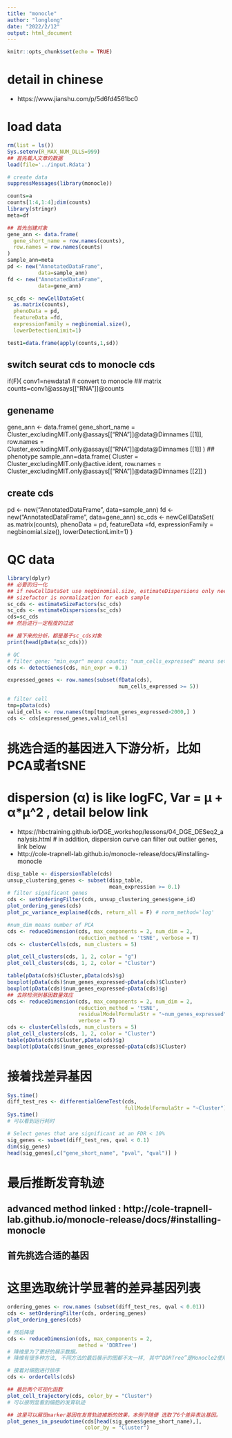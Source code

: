 ---
title: "monocle"
author: "longlong"
date: "2022/2/12"
output: html_document
---

```{r setup, include=FALSE}
knitr::opts_chunk$set(echo = TRUE)
```
# detail in chinese
- https://www.jianshu.com/p/5d6fd4561bc0

# load data
```{r}
rm(list = ls()) 
Sys.setenv(R_MAX_NUM_DLLS=999)
## 首先载入文章的数据
load(file='../input.Rdata')

# create data
suppressMessages(library(monocle))

counts=a
counts[1:4,1:4];dim(counts)
library(stringr) 
meta=df

## 首先创建对象
gene_ann <- data.frame(
  gene_short_name = row.names(counts), 
  row.names = row.names(counts)
)
sample_ann=meta
pd <- new("AnnotatedDataFrame",
          data=sample_ann)
fd <- new("AnnotatedDataFrame",
          data=gene_ann)

sc_cds <- newCellDataSet(
  as.matrix(counts), 
  phenoData = pd,
  featureData =fd,
  expressionFamily = negbinomial.size(),
  lowerDetectionLimit=1)

test1=data.frame(apply(counts,1,sd))
```


## switch seurat cds to monocle cds
if(F){
conv1=newdata1
# convert to monocle
## matrix
counts=conv1@assays[["RNA"]]@counts

## genename
gene_ann <- data.frame(
  gene_short_name = Cluster_excludingMIT.only@assays[["RNA"]]@data@Dimnames[[1]], 
  row.names = Cluster_excludingMIT.only@assays[["RNA"]]@data@Dimnames[[1]]
)
## phenotype 
sample_ann=data.frame(
  Cluster = Cluster_excludingMIT.only@active.ident, 
  row.names = Cluster_excludingMIT.only@assays[["RNA"]]@data@Dimnames[[2]]
)

## create cds
pd <- new("AnnotatedDataFrame",
          data=sample_ann)
fd <- new("AnnotatedDataFrame",
          data=gene_ann)
sc_cds <- newCellDataSet(
  as.matrix(counts), 
  phenoData = pd,
  featureData =fd,
  expressionFamily = negbinomial.size(),
  lowerDetectionLimit=1)
}




# QC data
```{r}
library(dplyr)
## 必要的归一化 
## if newCellDataSet use negbinomial.size, estimateDispersions only need.
## sizefactor is normalization for each sample
sc_cds <- estimateSizeFactors(sc_cds)
sc_cds <- estimateDispersions(sc_cds)
cds=sc_cds
## 然后进行一定程度的过滤

## 接下来的分析，都是基于sc_cds对象
print(head(pData(sc_cds)))

# QC
# filter gene; "min_expr" means counts; "num_cells_expressed" means set how many cell > min_expr 
cds <- detectGenes(cds, min_expr = 0.1)

expressed_genes <- row.names(subset(fData(cds),
                                    num_cells_expressed >= 5))

# filter cell
tmp=pData(cds)
valid_cells <- row.names(tmp[tmp$num_genes_expressed>2000,] )
cds <- cds[expressed_genes,valid_cells]
```


# 挑选合适的基因进入下游分析，比如PCA或者tSNE
# dispersion (α) is like logFC, Var = μ + α*μ^2 , detail below link
- https://hbctraining.github.io/DGE_workshop/lessons/04_DGE_DESeq2_analysis.html
# in addition, dispersion curve can filter out outlier genes, link below
- http://cole-trapnell-lab.github.io/monocle-release/docs/#installing-monocle
```{r}
disp_table <- dispersionTable(cds)
unsup_clustering_genes <- subset(disp_table, 
                                 mean_expression >= 0.1)
# filter significant genes
cds <- setOrderingFilter(cds, unsup_clustering_genes$gene_id)
plot_ordering_genes(cds)
plot_pc_variance_explained(cds, return_all = F) # norm_method='log'

#num_dim means number of PCA
cds <- reduceDimension(cds, max_components = 2, num_dim = 2,
                       reduction_method = 'tSNE', verbose = T)
cds <- clusterCells(cds, num_clusters = 5)

plot_cell_clusters(cds, 1, 2, color = "g")
plot_cell_clusters(cds, 1, 2, color = "Cluster")

table(pData(cds)$Cluster,pData(cds)$g)
boxplot(pData(cds)$num_genes_expressed~pData(cds)$Cluster)
boxplot(pData(cds)$num_genes_expressed~pData(cds)$g)
## 去除检测到基因数量效应
cds <- reduceDimension(cds, max_components = 2, num_dim = 2,
                       reduction_method = 'tSNE',
                       residualModelFormulaStr = "~num_genes_expressed",
                       verbose = T)
cds <- clusterCells(cds, num_clusters = 5)
plot_cell_clusters(cds, 1, 2, color = "Cluster")
table(pData(cds)$Cluster,pData(cds)$g)
boxplot(pData(cds)$num_genes_expressed~pData(cds)$Cluster)
```

# 接着找差异基因
```{r}
Sys.time()
diff_test_res <- differentialGeneTest(cds,
                                      fullModelFormulaStr = "~Cluster")
Sys.time()
# 可以看到运行耗时

# Select genes that are significant at an FDR < 10%
sig_genes <- subset(diff_test_res, qval < 0.1)
dim(sig_genes)
head(sig_genes[,c("gene_short_name", "pval", "qval")] )
```


#  最后推断发育轨迹
## advanced method linked : http://cole-trapnell-lab.github.io/monocle-release/docs/#installing-monocle
## 首先挑选合适的基因
# 这里选取统计学显著的差异基因列表
```{r}
ordering_genes <- row.names (subset(diff_test_res, qval < 0.01))
cds <- setOrderingFilter(cds, ordering_genes)
plot_ordering_genes(cds)

# 然后降维
cds <- reduceDimension(cds, max_components = 2,
                       method = 'DDRTree')
# 降维是为了更好的展示数据。
# 降维有很多种方法, 不同方法的最后展示的图都不太一样, 其中“DDRTree”是Monocle2使用的默认方法

# 接着对细胞进行排序
cds <- orderCells(cds)

## 最后两个可视化函数 
plot_cell_trajectory(cds, color_by = "Cluster")  
# 可以很明显看到细胞的发育轨迹

## 这里可以展现marker基因在发育轨迹推断的效果，本例子随便 选取了6个差异表达基因。
plot_genes_in_pseudotime(cds[head(sig_genes$gene_short_name),], 
                         color_by = "Cluster")
```
